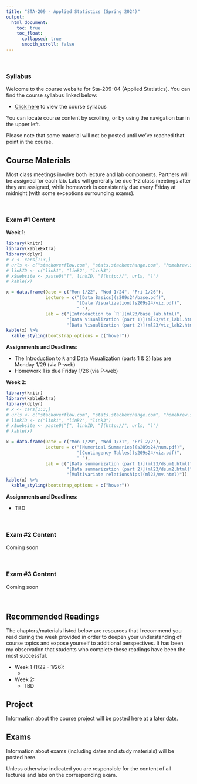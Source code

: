 ```yaml
---
title: "STA-209 - Applied Statistics (Spring 2024)"
output:
  html_document:
    toc: true
    toc_float:
      collapsed: true
      smooth_scroll: false
---
```


$~$

### Syllabus

Welcome to the course website for Sta-209-04 (Applied Statistics). You can find the course syllabus linked below:

- [Click here](syllabus395s23.html) to view the course syllabus

You can locate course content by scrolling, or by using the navigation bar in the upper left.  

Please note that some material will not be posted until we've reached that point in the course.

## Course Materials

Most class meetings involve both lecture and lab components. Partners will be assigned for each lab. Labs will generally be due 1-2 class meetings after they are assigned, while homework is consistently due every Friday at midnight (with some exceptions surrounding exams).

$~$

### Exam #1 Content

**Week 1**:

```r
library(knitr)
library(kableExtra)
library(dplyr)
# x <- cars[1:3,]
# urls <- c("stackoverflow.com", "stats.stackexchange.com", "homebrew.stackexchange.com")
# linkID <- c("link1", "link2", "link3")
# x$website <- paste0("[", linkID, "](http://", urls, ")")
# kable(x)

x = data.frame(Date = c("Mon 1/22", "Wed 1/24", "Fri 1/26"), 
               Lecture = c("[Data Basics](s209s24/base.pdf)", 
                           "[Data Visualization](s209s24/viz.pdf)",
                           " "),
               Lab = c("[Introduction to `R`](ml23/base_lab.html)", 
                       "[Data Visualization (part 1)](ml23/viz_lab1.html)",
                       "[Data Visualization (part 2)](ml23/viz_lab2.html)"))
kable(x) %>%
  kable_styling(bootstrap_options = c("hover"))
```

**Assignments and Deadlines**:

- The Introduction to `R` and Data Visualization (parts 1 & 2) labs are Monday 1/29 (via P-web)
- Homework 1 is due Friday 1/26 (via P-web)

**Week 2**:

```r
library(knitr)
library(kableExtra)
library(dplyr)
# x <- cars[1:3,]
# urls <- c("stackoverflow.com", "stats.stackexchange.com", "homebrew.stackexchange.com")
# linkID <- c("link1", "link2", "link3")
# x$website <- paste0("[", linkID, "](http://", urls, ")")
# kable(x)

x = data.frame(Date = c("Mon 1/29", "Wed 1/31", "Fri 2/2"), 
               Lecture = c("[Numerical Summaries](s209s24/num.pdf)", 
                           "[Contingency Tables](s209s24/viz.pdf)",
                           " "),
               Lab = c("[Data summarization (part 1)](ml23/dsum1.html)", 
                       "[Data summarization (part 2)](ml23/dsum2.html)",
                       "[Multivariate relationships](ml23/mv.html)"))
kable(x) %>%
  kable_styling(bootstrap_options = c("hover"))
```

**Assignments and Deadlines**:

- TBD

$~$

### Exam #2 Content

Coming soon

$~$

### Exam #3 Content

Coming soon

$~$

## Recommended Readings

The chapters/materials listed below are resources that I recommend you read during the week provided in order to deepen your understanding of course topics and expose yourself to additional perspectives. It has been my observation that students who complete these readings have been the most successful.

- Week 1 (1/22 - 1/26):
    - 
- Week 2:
    - TBD

## Project 

Information about the course project will be posted here at a later date.

## Exams

Information about exams (including dates and study materials) will be posted here.

Unless otherwise indicated you are responsible for the content of all lectures and labs on the corresponding exam.